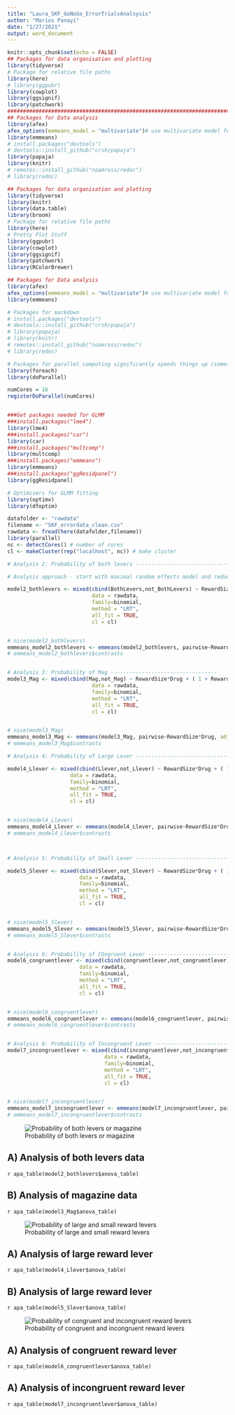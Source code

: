```yaml
---
title: "Laura_SKF_GoNoGo_ErrorTrialsAnalsysis"
author: "Marios Panayi"
date: "1/27/2021"
output: word_document
---
```


```r
knitr::opts_chunk$set(echo = FALSE)
## Packages for data organisation and plotting
library(tidyverse)
# Package for relative file paths
library(here)
# library(ggpubr)
library(cowplot)
library(ggsignif)
library(patchwork)
################################################################################
## Packages for Data analysis
library(afex)
afex_options(emmeans_model = "multivariate")# use multivariate model for all follow-up tests.
library(emmeans)
# install.packages("devtools")
# devtools::install_github("crsh/papaja")
library(papaja)
library(knitr)
# remotes::install_github("noamross/redoc")
# library(redoc)

## Packages for data organisation and plotting
library(tidyverse)
library(knitr)
library(data.table)
library(broom)
# Package for relative file paths
library(here)
# Pretty Plot Stuff
library(ggpubr)
library(cowplot)
library(ggsignif)
library(patchwork)
library(RColorBrewer)

## Packages for Data analysis
library(afex)
afex_options(emmeans_model = "multivariate")# use multivariate model for all follow-up tests.
library(emmeans)

# Packages for markdown 
# install.packages("devtools")
# devtools::install_github("crsh/papaja")
# library(papaja)
# library(knitr)
# remotes::install_github("noamross/redoc")
# library(redoc)

# Packages for parallel computing significantly speeds things up (sometimes)
library(foreach)
library(doParallel)

numCores = 16
registerDoParallel(numCores)


###Get packages needed for GLMM
###install.packages("lme4")
library(lme4)
###install.packages("car")
library(car)
###install.packages("multcomp")
library(multcomp)
###install.packages("emmeans")
library(emmeans)
###install.packages("ggResidpanel")
library(ggResidpanel)

# Optimisers for GLMM fitting
library(optimx)
library(dfoptim)
```


```r
datafolder <- "rawdata"
filename <- "SKF_errordata_clean.csv"
rawdata <- fread(here(datafolder,filename))
library(parallel)
nc <- detectCores() # number of cores
cl <- makeCluster(rep("localhost", nc)) # make cluster
```


```r
# Analysis 2: Probability of both levers ----------------------------------

# Analysis approach - start with maximal random effects model and reduce until fit

model2_bothlevers <- mixed(cbind(BothLevers,not_BothLevers) ~ RewardSize*Drug + (1+RewardSize + Drug|SubjID), 
                           data = rawdata, 
                           family=binomial, 
                           method = "LRT",
                           all_fit = TRUE,
                           cl = cl)


# nice(model2_bothlevers)
emmeans_model2_bothlevers <- emmeans(model2_bothlevers, pairwise~RewardSize*Drug, adjust = "tukey", type = "response")
# emmeans_model2_bothlevers$contrasts


# Analysis 3: Probability of Mag ----------------------------------
model3_Mag <- mixed(cbind(Mag,not_Mag) ~ RewardSize*Drug + ( 1 + RewardSize + Drug|SubjID), 
                           data = rawdata, 
                           family=binomial, 
                           method = "LRT",
                           all_fit = TRUE,
                           cl = cl)


# nice(model3_Mag)
emmeans_model3_Mag <- emmeans(model3_Mag, pairwise~RewardSize*Drug, adjust = "tukey", type = "response")
# emmeans_model3_Mag$contrasts

# Analysis 4: Probability of Large Lever ----------------------------------

model4_Llever <- mixed(cbind(Llever,not_Llever) ~ RewardSize*Drug + ( 1 + RewardSize + Drug|SubjID), 
                    data = rawdata, 
                    family=binomial, 
                    method = "LRT",
                    all_fit = TRUE,
                    cl = cl)


# nice(model4_Llever)
emmeans_model4_Llever <- emmeans(model4_Llever, pairwise~RewardSize*Drug, adjust = "tukey", type = "response")
# emmeans_model4_Llever$contrasts



# Analysis 5: Probability of Small Lever ----------------------------------

model5_Slever <- mixed(cbind(Slever,not_Slever) ~ RewardSize*Drug + ( 1 + RewardSize + Drug|SubjID), 
                       data = rawdata, 
                       family=binomial, 
                       method = "LRT",
                       all_fit = TRUE,
                       cl = cl)


# nice(model5_Slever)
emmeans_model5_Slever <- emmeans(model5_Slever, pairwise~RewardSize*Drug, adjust = "tukey", type = "response")
# emmeans_model5_Slever$contrasts


# Analysis 6: Probability of COngruent Lever ----------------------------------
model6_congruentlever <- mixed(cbind(congruentlever,not_congruentlever) ~ RewardSize*Drug + ( 1 + RewardSize + Drug|SubjID), 
                       data = rawdata, 
                       family=binomial, 
                       method = "LRT",
                       all_fit = TRUE,
                       cl = cl)


# nice(model6_congruentlever)
emmeans_model6_congruentlever <- emmeans(model6_congruentlever, pairwise~RewardSize*Drug, adjust = "tukey", type = "response")
# emmeans_model6_congruentlever$contrasts


# Analysis 6: Probability of Incongruent Lever ----------------------------------
model7_incongruentlever <- mixed(cbind(incongruentlever,not_incongruentlever) ~ RewardSize*Drug + ( 1 + RewardSize + Drug|SubjID), 
                               data = rawdata, 
                               family=binomial, 
                               method = "LRT",
                               all_fit = TRUE,
                               cl = cl)


# nice(model7_incongruentlever)
emmeans_model7_incongruentlever <- emmeans(model7_incongruentlever, pairwise~RewardSize*Drug, adjust = "tukey", type = "response")
# emmeans_model7_incongruentlever$contrasts

```




![Probability of both levers or magazine](../figures/Plots_LeversAndMag.png) 

## A) Analysis of both levers data
`r apa_table(model2_bothlevers$anova_table)`

## B) Analysis of magazine data
`r apa_table(model3_Mag$anova_table)`



![Probability of large and small reward levers](../figures/Plots_LeversLargeVsSmall.png) 


## A) Analysis of large reward lever
`r apa_table(model4_Llever$anova_table)`

## B) Analysis of large reward lever
`r apa_table(model5_Slever$anova_table)`

![Probability of congruent and incongruent reward levers](../figures/Plots_CongruentVsIncongruent.png) 


## A) Analysis of congruent reward lever
`r apa_table(model6_congruentlever$anova_table)`

## A) Analysis of incongruent reward lever
`r apa_table(model7_incongruentlever$anova_table)`

